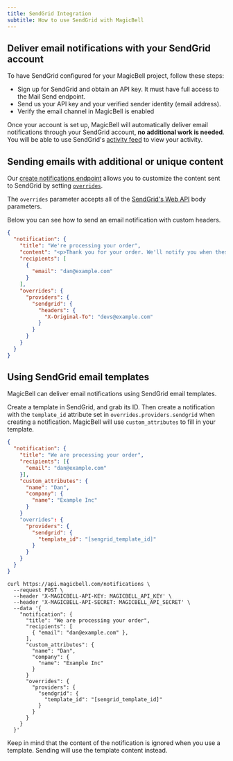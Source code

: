 ```yaml
---
title: SendGrid Integration
subtitle: How to use SendGrid with MagicBell
---
```


## Deliver email notifications with your SendGrid account

To have SendGrid configured for your MagicBell project, follow these steps:

- Sign up for SendGrid and obtain an API key. It must have full access to the Mail Send endpoint.
- Send us your API key and your verified sender identity (email address).
- Verify the email channel in MagicBell is enabled

Once your account is set up, MagicBell will automatically deliver email
notifications through your SendGrid account, **no additional work is needed**. You will
be able to use SendGrid's [activity feed](https://app.sendgrid.com/email_activity)
to view your activity.

## Sending emails with additional or unique content

Our [create notifications endpoint](https://magicbell.com/docs/rest-api/reference#create-notification)
allows you to customize the content sent to SendGrid by setting
[`overrides`](https://magicbell.com/docs/overrides).

The `overrides` parameter accepts all of the [SendGrid's Web API](https://docs.sendgrid.com/api-reference/mail-send/mail-send)
body parameters.

Below you can see how to send an email notification with custom headers.

```json
{
  "notification": {
    "title": "We're processing your order",
    "content": "<p>Thank you for your order. We'll notify you when these items are ready.</p>",
    "recipients": [
      {
        "email": "dan@example.com"
      }
    ],
    "overrides": {
      "providers": {
        "sendgrid": {
          "headers": {
            "X-Original-To": "devs@example.com"
          }
        }
      }
    }
  }
}
```

## Using SendGrid email templates

MagicBell can deliver email notifications using SendGrid email templates.

Create a template in SendGrid, and grab its ID. Then create a notification with
the `template_id` attribute set in `overrides.providers.sendgrid` when creating
a notification. MagicBell will use `custom_attributes` to fill in your template.

<Tabs>

```json title=PAYLOAD hideHeader noTopBorderRadius
{
  "notification": {
    "title": "We are processing your order",
    "recipients": [{
      "email": "dan@example.com"
    }],
    "custom_attributes": {
      "name": "Dan",
      "company": {
        "name": "Example Inc"
      }
    }
    "overrides": {
      "providers": {
        "sendgrid": {
          "template_id": "[sengrid_template_id]"
        }
      }
    }
  }
}
```

```curl title=cURL hideHeader noTopBorderRadius
curl https://api.magicbell.com/notifications \
  --request POST \
  --header 'X-MAGICBELL-API-KEY: MAGICBELL_API_KEY' \
  --header 'X-MAGICBELL-API-SECRET: MAGICBELL_API_SECRET' \
  --data '{
    "notification": {
      "title": "We are processing your order",
      "recipients": [
        { "email": "dan@example.com" },
      ],
      "custom_attributes": {
        "name": "Dan",
        "company": {
          "name": "Example Inc"
        }
      }
      "overrides": {
        "providers": {
          "sendgrid": {
            "template_id": "[sengrid_template_id]"
          }
        }
      }
    }
  }'
```

</Tabs>

Keep in mind that the content of the notification is ignored when you use a
template. Sending will use the template content instead.
